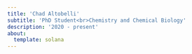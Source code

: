 ```yaml
---
title: 'Chad Altobelli'
subtitle: 'PhD Student<br>Chemistry and Chemical Biology'
description: '2020 - present'
about: 
  template: solana 
---
```


